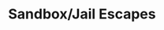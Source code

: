 ---
type: general
credit:
- Nathan Farlow
- Husnain Raza
featured: false
location: Zoom
recording: 'https://youtu.be/aLMeLPPXKV8'
slides: sandbox.pdf
tags:
- jail
- shell
- python
- bash
time_start: 2021-02-25T18:00:00.000000-06:00
title: Sandbox/Jail Escapes
week_number: 4
---